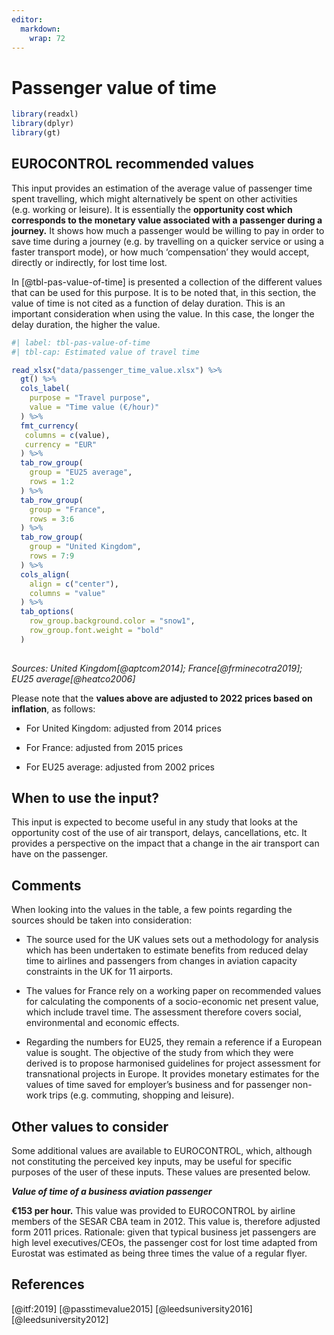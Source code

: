 ```yaml
---
editor: 
  markdown: 
    wrap: 72
---
```


# Passenger value of time {#sec-passenger-value-of-time}

```r
library(readxl)
library(dplyr)
library(gt)
```

## EUROCONTROL recommended values

This input provides an estimation of the average value of passenger time
spent travelling, which might alternatively be spent on other activities
(e.g. working or leisure). It is essentially the **opportunity cost which corresponds to the monetary value associated with a passenger during a journey.** It shows how much a passenger would be willing to pay in order
to save time during a journey (e.g. by travelling on a quicker service
or using a faster transport mode), or how much 'compensation' they would
accept, directly or indirectly, for lost time lost.

In [@tbl-pas-value-of-time] is presented a collection of the different values that can be used
for this purpose. It is to be noted that, in this section, the value of
time is not cited as a function of delay duration. This is an important
consideration when using the value. In this case, the longer the delay
duration, the higher the value.

```r
#| label: tbl-pas-value-of-time
#| tbl-cap: Estimated value of travel time

read_xlsx("data/passenger_time_value.xlsx") %>% 
  gt() %>% 
  cols_label(
    purpose = "Travel purpose",
    value = "Time value (€/hour)"
  ) %>% 
  fmt_currency(
   columns = c(value),
   currency = "EUR"
  ) %>% 
  tab_row_group(
    group = "EU25 average",
    rows = 1:2
  ) %>% 
  tab_row_group(
    group = "France",
    rows = 3:6
  ) %>% 
  tab_row_group(
    group = "United Kingdom",
    rows = 7:9
  ) %>% 
  cols_align(
    align = c("center"),
    columns = "value"
  ) %>% 
  tab_options(
    row_group.background.color = "snow1",
    row_group.font.weight = "bold"
  )
  
```
*Sources: United Kingdom[@aptcom2014]; France[@frminecotra2019]; EU25 average[@heatco2006]*

Please note that the **values above are adjusted to 2022 prices based on inflation**, as follows:

* For United Kingdom: adjusted from 2014 prices

* For France: adjusted from 2015 prices

* For EU25 average: adjusted from 2002 prices

## When to use the input?

This input is expected to become useful in any study that looks at the 
opportunity cost of the use of air transport, delays, cancellations, etc. 
It provides a perspective on the impact that a change in the air transport
can have on the passenger.

## Comments

When looking into the values in the table, a few points regarding the sources 
should be taken into consideration:

* The source used for the UK values sets out a methodology for analysis which 
has been undertaken to estimate benefits from reduced delay time to airlines 
and passengers from changes in aviation capacity constraints in the UK for 11 
airports. 

* The values for France rely on a working paper on recommended values for
calculating the components of a socio-economic net present value, which include 
travel time. The assessment therefore covers social, environmental and economic 
effects.

* Regarding the numbers for EU25, they remain a reference if a European value is
sought. The objective of the study from which they were derived is to propose 
harmonised guidelines for project assessment for transnational projects in
Europe. It provides monetary estimates for the values of time saved for 
employer’s business and for passenger non-work trips (e.g. commuting, shopping
and leisure).

## Other values to consider

Some additional values are available to EUROCONTROL, which, although not 
constituting the perceived key inputs, may be useful for specific purposes of 
the user of these inputs. These values are presented below.

***Value of time of a business aviation passenger***

**€153 per hour.** This value was provided to EUROCONTROL by airline members of 
the SESAR CBA team in 2012. This value is, therefore adjusted form 2011 prices. 
Rationale: given that typical business jet passengers are high level
executives/CEOs, the passenger cost for lost time adapted from Eurostat was 
estimated as being three times the value of a regular flyer.

## References

[@itf:2019] [@passtimevalue2015] [@leedsuniversity2016] [@leedsuniversity2012]
